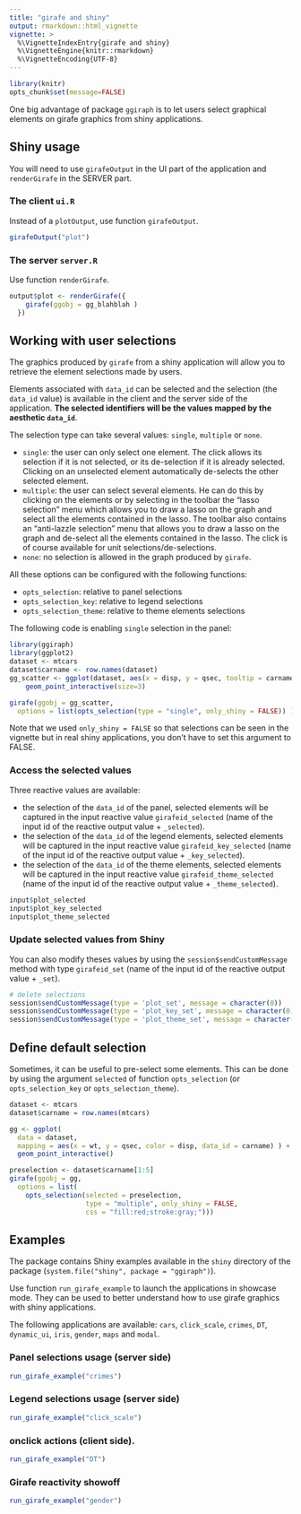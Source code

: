 ```yaml
---
title: "girafe and shiny"
output: rmarkdown::html_vignette
vignette: >
  %\VignetteIndexEntry{girafe and shiny}
  %\VignetteEngine{knitr::rmarkdown}
  %\VignetteEncoding{UTF-8}
---
```


```r
library(knitr)
opts_chunk$set(message=FALSE)
```

One big advantage of package `ggiraph` is to let users select graphical elements 
on girafe graphics from shiny applications.

## Shiny usage 

You will need to use `girafeOutput` in the UI part of the application and 
`renderGirafe` in the SERVER part.

### The client `ui.R`

Instead of a `plotOutput`, use function `girafeOutput`. 

```r
girafeOutput("plot")
```

### The server `server.R`

Use function `renderGirafe`.

```r
output$plot <- renderGirafe({
    girafe(ggobj = gg_blahblah )
  })
```


## Working with user selections

The graphics produced by `girafe` from a shiny application will allow you to retrieve the element 
selections made by users. 

Elements associated with `data_id` can be selected and the selection 
(the `data_id` value) is available in the client and the server side of the 
application. **The selected identifiers will be the values mapped by 
the aesthetic `data_id`**. 

The selection type can take several values: `single`, `multiple` or `none`. 

* `single`: the user can only select one element. The click allows its selection if it is not 
selected, or its de-selection if it is already selected. Clicking on an unselected element 
automatically de-selects the other selected element. 
* `multiple`: the user can select several elements. He can do this by clicking on the elements 
or by selecting in the toolbar the "lasso selection" menu which allows you to draw a lasso on 
the graph and select all the elements contained in the lasso. The toolbar also contains 
an "anti-lazzle selection" menu that allows you to draw a lasso on the graph and de-select 
all the elements contained in the lasso. The click is of course available for unit 
selections/de-selections.
* `none`: no selection is allowed in the graph produced by `girafe`.

All these options can be configured with the following functions:

* `opts_selection`: relative to panel selections
* `opts_selection_key`: relative to legend selections
* `opts_selection_theme`: relative to theme elements selections

The following code is enabling `single` selection in the panel:

```r
library(ggiraph)
library(ggplot2)
dataset <- mtcars
dataset$carname <- row.names(dataset)
gg_scatter <- ggplot(dataset, aes(x = disp, y = qsec, tooltip = carname, data_id = carname, color= wt) ) + 
	geom_point_interactive(size=3)

girafe(ggobj = gg_scatter, 
  options = list(opts_selection(type = "single", only_shiny = FALSE)) )
```

Note that we used `only_shiny = FALSE` so that selections can be seen 
in the vignette but in real shiny applications, you don't have to set this 
argument to FALSE.

### Access the selected values

Three reactive values are available: 

* the selection of the `data_id` of the panel, selected elements will be captured 
  in the input reactive value `girafeid_selected` (name of the input id of the 
  reactive output value + `_selected`).
* the selection of the `data_id` of the legend elements, selected elements will be captured 
  in the input reactive value `girafeid_key_selected` (name of the input id of the 
  reactive output value + `_key_selected`).
* the selection of the `data_id` of the theme elements, selected elements will be captured 
  in the input reactive value `girafeid_theme_selected` (name of the input id of the 
  reactive output value + `_theme_selected`).

```r
input$plot_selected
input$plot_key_selected
input$plot_theme_selected
```

### Update selected values from Shiny 

You can also modify theses values by using the `session$sendCustomMessage` method with type `girafeid_set` (name of the input id of the reactive output value + `_set`).

```r
# delete selections
session$sendCustomMessage(type = 'plot_set', message = character(0))
session$sendCustomMessage(type = 'plot_key_set', message = character(0))
session$sendCustomMessage(type = 'plot_theme_set', message = character(0))
```

## Define default selection

Sometimes, it can be useful to pre-select some elements. This can be done by using 
the argument `selected` of function `opts_selection` (or `opts_selection_key` or 
`opts_selection_theme`).

```r
dataset <- mtcars
dataset$carname = row.names(mtcars)

gg <- ggplot(
  data = dataset,
  mapping = aes(x = wt, y = qsec, color = disp, data_id = carname) ) +
  geom_point_interactive()

preselection <- dataset$carname[1:5]
girafe(ggobj = gg, 
  options = list(
    opts_selection(selected = preselection,
                   type = "multiple", only_shiny = FALSE,
                   css = "fill:red;stroke:gray;")))
```


## Examples

The package contains Shiny examples available in the `shiny` 
directory of the package (`system.file("shiny", package = "ggiraph")`).

Use function `run_girafe_example` to launch the applications 
in showcase mode. They can be used to better understand how 
to use girafe graphics with shiny applications. 

The following applications are available: `cars`, `click_scale`, 
`crimes`, `DT`, `dynamic_ui`, `iris`, `gender`, `maps` and `modal`.

### Panel selections usage (server side)

```r
run_girafe_example("crimes")
```

### Legend selections usage (server side)

```r
run_girafe_example("click_scale")
```

### onclick actions (client side).

```r
run_girafe_example("DT")
```

### Girafe reactivity showoff

```r
run_girafe_example("gender")
```


